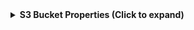 <details>
<summary><b>S3 Bucket Properties (Click to expand)</b></summary>

| Property | JQ Path | Type | Action Required | Availability |
|----------|---------|------|-----------------|--------------|
| Bucket Name | `.Properties.BucketName` | string | ListBucketsAction | Default |
| ARN | `.Properties.Arn` | string | ListBucketsAction | Default |
| Creation Date | `.Properties.CreationDate` | datetime | ListBucketsAction | Default |
| Region | `.Properties.LocationConstraint` | string | GetBucketLocationAction | Default |
| Tags | `.Properties.Tags` | array | GetBucketTaggingAction | Default |
| Bucket Encryption | `.Properties.BucketEncryption` | object | GetBucketEncryptionAction | Optional |
| Public Access Block Configuration | `.Properties.PublicAccessBlockConfiguration` | object | GetBucketPublicAccessBlockAction | Optional |
| Ownership Controls | `.Properties.OwnershipControls` | object | GetBucketOwnershipControlsAction | Optional |

</details>
